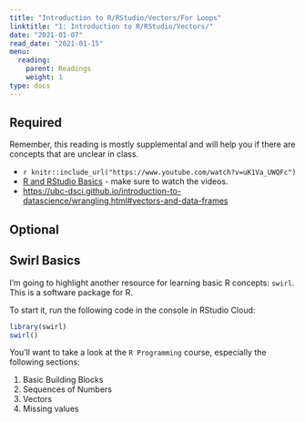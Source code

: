 ```yaml
---
title: "Introduction to R/RStudio/Vectors/For Loops"
linktitle: "1: Introduction to R/RStudio/Vectors/"
date: "2021-01-07"
read_date: "2021-01-15"
menu:
  reading:
    parent: Readings
    weight: 1
type: docs
---
```


## Required

Remember, this reading is mostly supplemental and will help you if there are concepts that are unclear in class.

- `r knitr::include_url("https://www.youtube.com/watch?v=uK1Va_UWQFc")` 
- [R and RStudio Basics](https://ismayc.github.io/rbasics-book/3-rstudiobasics.html) - make sure to watch the videos.
- [https://ubc-dsci.github.io/introduction-to-datascience/wrangling.html#vectors-and-data-frames](Vectors and Data Frames)

## Optional 

## Swirl Basics

I'm going to highlight another resource for learning basic R concepts: `swirl`. This is a software package for R.

To start it, run the following code in the console in RStudio Cloud:

```r
library(swirl)
swirl()
```

You'll want to take a look at the `R Programming` course, especially the following sections:

1. Basic Building Blocks
3. Sequences of Numbers
4. Vectors
5. Missing values
